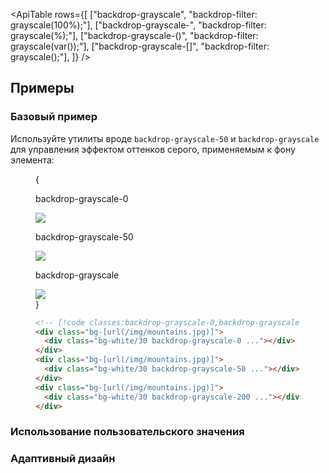 

<ApiTable
  rows={[
    ["backdrop-grayscale", "backdrop-filter: grayscale(100%);"],
    ["backdrop-grayscale-<number>", "backdrop-filter: grayscale(<number>%);"],
    ["backdrop-grayscale-(<custom-property>)", "backdrop-filter: grayscale(var(<custom-property>));"],
    ["backdrop-grayscale-[<value>]", "backdrop-filter: grayscale(<value>);"],
  ]}
/>

## Примеры

### Базовый пример

Используйте утилиты вроде `backdrop-grayscale-50` и `backdrop-grayscale` для управления эффектом оттенков серого, применяемым к фону элемента:

<Figure>

<Example padding={false}>
  {
    <div className="flex scroll-p-8 justify-start overflow-scroll sm:block sm:overflow-visible">
      <div className="flex shrink-0 items-center justify-around gap-6 p-8 font-mono font-bold sm:gap-4">
        <div className="flex shrink-0 flex-col items-center">
          <p className="mb-3 text-center font-mono text-sm font-medium text-gray-500 dark:text-gray-400">
            backdrop-grayscale-0
          </p>
          <div className="relative">
            <div className="absolute inset-6 size-20 bg-white/30 backdrop-grayscale-0"></div>
            <img
              className="size-32 rounded-lg object-cover"
              src="https://images.unsplash.com/photo-1554629947-334ff61d85dc?ixid=MnwxMjA3fDB8MHxwaG90by1wYWdlfHx8fGVufDB8fHx8&ixlib=rb-1.2.1&auto=format&fit=crop&w=1000&h=1000&q=90"
            />
            <div className="absolute inset-0 rounded-lg ring-1 ring-black/10 ring-inset"></div>
          </div>
        </div>
        <div className="flex shrink-0 flex-col items-center">
          <p className="mb-3 text-center font-mono text-sm font-medium text-gray-500 dark:text-gray-400">
            backdrop-grayscale-50
          </p>
          <div className="relative">
            <div className="absolute inset-6 size-20 bg-white/30 backdrop-grayscale-50"></div>
            <img
              className="size-32 rounded-lg object-cover"
              src="https://images.unsplash.com/photo-1554629947-334ff61d85dc?ixid=MnwxMjA3fDB8MHxwaG90by1wYWdlfHx8fGVufDB8fHx8&ixlib=rb-1.2.1&auto=format&fit=crop&w=1000&h=1000&q=90"
            />
            <div className="absolute inset-0 rounded-lg ring-1 ring-black/10 ring-inset"></div>
          </div>
        </div>
        <div className="flex shrink-0 flex-col items-center">
          <p className="mb-3 text-center font-mono text-sm font-medium text-gray-500 dark:text-gray-400">
            backdrop-grayscale
          </p>
          <div className="relative">
            <div className="absolute inset-6 size-20 bg-white/30 backdrop-grayscale"></div>
            <img
              className="size-32 rounded-lg object-cover"
              src="https://images.unsplash.com/photo-1554629947-334ff61d85dc?ixid=MnwxMjA3fDB8MHxwaG90by1wYWdlfHx8fGVufDB8fHx8&ixlib=rb-1.2.1&auto=format&fit=crop&w=1000&h=1000&q=90"
            />
            <div className="absolute inset-0 rounded-lg ring-1 ring-black/10 ring-inset"></div>
          </div>
        </div>
      </div>
    </div>
  }
</Example>

```html
<!-- [!code classes:backdrop-grayscale-0,backdrop-grayscale-50,backdrop-grayscale] -->
<div class="bg-[url(/img/mountains.jpg)]">
  <div class="bg-white/30 backdrop-grayscale-0 ..."></div>
</div>
<div class="bg-[url(/img/mountains.jpg)]">
  <div class="bg-white/30 backdrop-grayscale-50 ..."></div>
</div>
<div class="bg-[url(/img/mountains.jpg)]">
  <div class="bg-white/30 backdrop-grayscale-200 ..."></div>
</div>
```

</Figure>

### Использование пользовательского значения

<UsingACustomValue utility="backdrop-grayscale" value="0.5" name="backdrop grayscale" />

### Адаптивный дизайн

<ResponsiveDesign
  property="backdrop-filter: grayscale()"
  defaultClass="backdrop-grayscale"
  featuredClass="backdrop-grayscale-0"
/>
